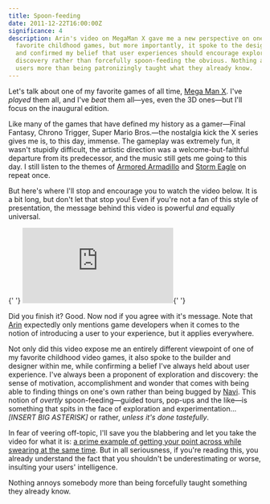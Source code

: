 ```yaml
---
title: Spoon-feeding
date: 2011-12-22T16:00:00Z
significance: 4
description: Arin's video on MegaMan X gave me a new perspective on one of my
  favorite childhood games, but more importantly, it spoke to the designer in me
  and confirmed my belief that user experiences should encourage exploration and
  discovery rather than forcefully spoon-feeding the obvious. Nothing annoys
  users more than being patronizingly taught what they already know.
---
```


Let's talk about one of my favorite games of all time, [Mega Man X][1]. I've _played_ them all, and I've _beat_ them all—yes, even the 3D ones—but I'll focus on the inaugural edition.

Like many of the games that have defined my history as a gamer—Final Fantasy, Chrono Trigger, Super Mario Bros.—the nostalgia kick the X series gives me is, to this day, immense. The gameplay was extremely fun, it wasn't stupidly difficult, the artistic direction was a welcome-but-faithful departure from its predecessor, and the music still gets me going to this day. I still listen to the themes of [Armored Armadillo][2] and [Storm Eagle][3] on repeat once.

But here's where I'll stop and encourage you to watch the video below. It is a bit long, but don't let that stop you! Even if you're not a fan of this style of presentation, the message behind this video is powerful _and_ equally universal.

<div class="embed-container">
  {' '}
  <iframe
    src="https://www.youtube.com/embed/8FpigqfcvlM?hd=1"
    frameborder="0"
    allowfullscreen="allowfullscreen"
  ></iframe>{' '}
</div>

Did you finish it? Good. Now nod if you agree with it's message. Note that [Arin][4] expectedly only mentions game developers when it comes to the notion of introducing a user to your experience, but it applies everywhere.

Not only did this video expose me an entirely different viewpoint of one of my favorite childhood video games, it also spoke to the builder and designer within me, while confirming a belief I've always held about user experience. I've always been a proponent of exploration and discovery: the sense of motivation, accomplishment and wonder that comes with being able to finding things on one's own rather than being bugged by [Navi][6]. This notion of _overtly_ spoon-feeding—guided tours, pop-ups and the like—is something that spits in the face of exploration and experimentation... _[INSERT BIG ASTERISK]_ or rather, _unless it's done tastefully_.

In fear of veering off-topic, I'll save you the blabbering and let you take the video for what it is: [a prime example of getting your point across while swearing at the same time][7]. But in all seriousness, if you're reading this, you already understand the fact that you shouldn't be underestimating or worse, insulting your users' intelligence.

Nothing annoys somebody more than being forcefully taught something they already know.

[1]: http://en.wikipedia.org/wiki/Mega_Man_X_(video_game)
[2]: https://www.youtube.com/watch?v=Ja5QUTlgZ3Y
[3]: https://www.youtube.com/watch?v=1uYeags6JMw
[4]: https://twitter.com/#!/egoraptor
[5]: http://tapbots.com/software/tweetbot/
[6]: https://www.youtube.com/watch?v=lCjyiEOZP44
[7]: http://zachholman.com/posts/swearing/
